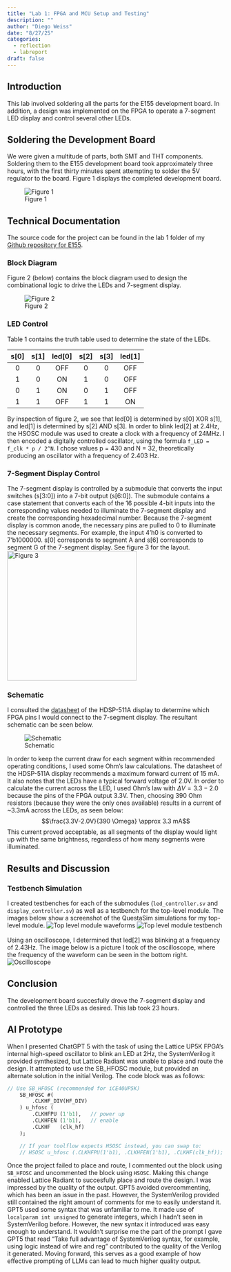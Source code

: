 ---
title: "Lab 1: FPGA and MCU Setup and Testing"
description: ""
author: "Diego Weiss"
date: "8/27/25"
categories:
  - reflection
  - labreport
draft: false
---

## Introduction
This lab involved soldering all the parts for the E155 development board. In addition, a design was implemented on the FPGA to operate a 7-segment LED display and control several other LEDs.

## Soldering the Development Board
We were given a multitude of parts, both SMT and THT components. Soldering them to the E155 development board took approximately three hours, with the first thirty minutes spent attempting to solder the 5V regulator to the board. Figure 1 displays the completed development board.

![Figure 1](/images/lab1/devboard.jpg)


## Technical Documentation
The source code for the project can be found in the lab 1 folder of my [Github repository for E155](https://github.com/diego2317/E155).

### Block Diagram
Figure 2 (below) contains the block diagram used to design the combinational logic to drive the LEDs and 7-segment display. \

![Figure 2](/images/lab1/lab1_blockdiagram.jpg)

### LED Control
Table 1 contains the truth table used to determine the state of the LEDs. 

| s[0] | s[1] | led[0]| s[2] | s[3] | led[1]|
|:----:|:----:|:-----:|:----:|:----:|:-----:|
| 0    | 0    | OFF   | 0    | 0    | OFF   |
| 1    | 0    | ON    | 1    | 0    | OFF   |
| 0    | 1    | ON    | 0    | 1    | OFF   |
| 1    | 1    | OFF   | 1    | 1    | ON    |

By inspection of figure 2, we see that led[0] is determined by s[0] XOR s[1], and led[1] is determined by s[2] AND s[3]. In order to blink led[2] at 2.4Hz, the HSOSC module was used to create a clock with a frequency of 24MHz. I then encoded a digitally controlled oscillator, using the formula `f_LED = f_clk * p / 2^N`. I chose values p = 430 and N = 32, theoretically producing an oscillator with a frequency of 2.403 Hz.

### 7-Segment Display Control
The 7-segment display is controlled by a submodule that converts the input switches (s[3:0]) into a 7-bit output (s[6:0]). The submodule contains a case statement that converts each of the 16 possible 4-bit inputs into the corresponding values needed to illuminate the 7-segment display and create the corresponding hexadecimal number. Because the 7-segment display is common anode, the necessary pins are pulled to 0 to illuminate the necessary segments. For example, the input 4'h0 is converted to 7'b1000000. s[0] corresponds to segment A and s[6] corresponds to segment G of the 7-segment display. See figure 3 for the layout. \
![Figure 3](/images/lab1/7segdisplay.png){fig-align="center" height=300}

### Schematic
I consulted the [datasheet](https://www.alldatasheet.com/datasheet-pdf/view/130748/HP/HDSP-511A.html) of the HDSP-511A display to determine which FPGA pins I would connect to the 7-segment display. The resultant schematic can be seen below.

![Schematic](/images/lab1/lab1schematic_new.png)

In order to keep the current draw for each segment within recommended operating conditions, I used some Ohm's law calculations. The datasheet of the HDSP-511A display recommends a maximum forward current of 15 mA. It also notes that the LEDs have a typical forward voltage of 2.0V. In order to calculate the current across the LED, I used Ohm's law with $\Delta V = 3.3 - 2.0$ because the pins of the FPGA output 3.3V. Then, choosing 390 Ohm resistors (because they were the only ones available) results in a current of ~3.3mA across the LEDs, as seen below:
$$\frac{3.3V-2.0V}{390 \Omega} \approx 3.3 mA$$
This current proved acceptable, as all segments of the display would light up with the same brightness, regardless of how many segments were illuminated.

## Results and Discussion

### Testbench Simulation
I created testbenches for each of the submodules (`led_controller.sv` and `display_controller.sv`) as well as a testbench for the top-level module. The images below show a screenshot of the QuestaSim simulations for my top-level module. 
![Top level module waveforms](/images/lab1/lab1_dw_waveforms.png)
![Top level module testbench](/images/lab1/lab1_dw_terminal.png)
\
\
Using an oscilloscope, I determined that led[2] was blinking at a frequency of 2.43Hz. The image below is a picture I took of the oscilloscope, where the frequency of the waveform can be seen in the bottom right.
![Oscilloscope](/images/lab1/oscope.jpg)

## Conclusion
The development board succesfully drove the 7-segment display and controlled the three LEDs as desired. This lab took 23 hours.

## AI Prototype
When I presented ChatGPT 5 with the task of using the Lattice UP5K FPGA's internal high-speed oscillator to blink an LED at 2Hz, the SystemVerilog it provided synthesized, but Lattice Radiant was unable to place and route the design. It attempted to use the SB_HFOSC module, but provided an alternate solution in the initial Verilog. The code block was as follows:
```SystemVerilog
// Use SB_HFOSC (recommended for iCE40UP5K)
    SB_HFOSC #(
        .CLKHF_DIV(HF_DIV)
    ) u_hfosc (
        .CLKHFPU (1'b1),   // power up
        .CLKHFEN (1'b1),   // enable
        .CLKHF   (clk_hf)
    );

    // If your toolflow expects HSOSC instead, you can swap to:
    // HSOSC u_hfosc (.CLKHFPU(1'b1), .CLKHFEN(1'b1), .CLKHF(clk_hf));

```
Once the project failed to place and route, I commented out the block using `SB_HFOSC` and uncommented the block using `HSOSC`. Making this change enabled Lattice Radiant to succesfully place and route the design. I was impressed by the quality of the output. GPT5 avoided overcommenting, which has been an issue in the past. However, the SystemVerilog provided still contained the right amount of comments for me to easily understand it. \
GPT5 used some syntax that was unfamiliar to me. It made use of `localparam int unsigned` to generate integers, which I hadn't seen in SystemVerilog before. However, the new syntax it introduced was easy enough to understand. It wouldn't surprise me the part of the prompt I gave GPT5 that read "Take full advantage of SystemVerilog syntax, for example, using logic instead of wire and reg" contributed to the quality of the Verilog it generated. Moving forward, this serves as a good example of how effective prompting of LLMs can lead to much higher quality output.